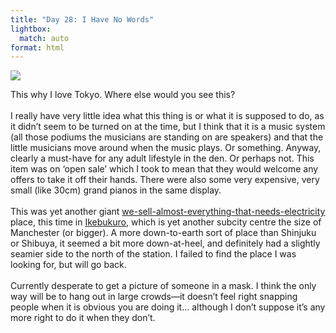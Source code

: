 ```yaml
---
title: "Day 28: I Have No Words"
lightbox:
  match: auto
format: html
---
```


![](../images/20120517235504_dsc01818.jpg){group="all-the-pictures"}

This why I love Tokyo.  Where else would you see this?  <br><br>I really have very little idea what this thing is or what it is supposed to do, as it didn't seem to be turned on at the time, but I think that it is a music system (all those podiums the musicians are standing on are speakers) and that the little musicians move around when the music plays.  Or something.  Anyway, clearly a must-have for any adult lifestyle in the den.  Or perhaps not.  This item was on 'open sale' which I took to mean that they would welcome any offers to take it off their hands.  There were also some very expensive, very small (like 30cm) grand pianos in the same display.<br><br>This was yet another giant [we-sell-almost-everything-that-needs-electricity](http://ikebukuro.areablog.jp/upload/100109/blog/post/2009102414957CxjIw.JPG) place, this time in [Ikebukuro](https://en.wikipedia.org/wiki/Ikebukuro), which is yet another subcity centre the size of Manchester (or bigger).  A more down-to-earth sort of place than Shinjuku or Shibuya, it seemed a bit more down-at-heel, and definitely had a slightly seamier side to the north of the station.  I failed to find the place I was looking for, but will go back.<br><br>Currently desperate to get a picture of someone in a mask.  I think the only way will be to hang out in large crowds&mdash;it doesn't feel right snapping people when it is obvious you are doing it... although I don't suppose it's any more right to do it when they don't.
